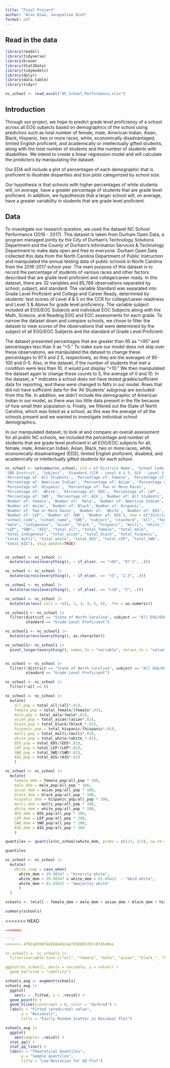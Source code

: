 ```yaml
---
title: "Final Project"
author: "Alan Qiao, Jacqueline Dinh"
format: pdf
---
```


## Read in the data

```r
library(readxl)
library(tidyverse)
library(broom)
library(Stat2Data)
library(tidymodels)
library(dplyr)
library(data.table)
library(tidyr)
```

```r

nc_school <- read_excel("NC_School_Performance.xlsx")
```

## Introduction

Through our project, we hope to predict grade level proficiency of a school across all EOG subjects based on demographics of the school using predictors such as total number of female, male, American Indian, Asian, Black, Hispanic, two or more races, white, economically disadvantaged, limited English proficient, and academically or intellectually gifted students, along with the total number of students and the number of students with disabilities. We intend to create a linear regression model and will calculate the predictors by manipulating the dataset.

Our EDA will include a plot of percentages of each demographic that is proficient to illustrate disparities and box plots categorized by school size.

Our hypothesis is that schools with higher percentages of white students will, on average, have a greater percentage of students that are grade level proficient. In addition, we hypothesize that a larger school will, on average, have a greater variability in students that are grade level proficient.

## Data 

To investigate our research question, we used the dataset NC School Performance (2016 - 2017). This dataset is taken from Durham Open Data, a program managed jointly by the City of Durham's Technology Solutions Department and the County of Durham's Information Services & Technology Department to make data open and free to everyone. Durham Open Data collected this data from the North Carolina Department of Public Instruction and manipulated the annual testing data of public schools in North Carolina from the 2016-2017 school year. The main purpose of this dataset is to record the percentage of students of various races and other factors described that are grade level proficient and college/career ready. In this dataset, there are 32 variables and 85,766 observations separated by school, subject, and standard. The variable Standard was separated into Grade Level Proficient and College and Career Ready, determined by students’ test scores of Level 4 & 5 on the CCR for college/career readiness and Level 3 & Above for grade level proficiency. The variable subject included all EOG/EOC Subjects and individual EOC Subjects along with the Math, Science, and Reading EOG and EOC assessments for each grade. To narrow the dataset down and compare schools, we chose to filter the dataset to view scores of the observations that were determined by the subject of all EOG/EOC Subjects and the standard of Grade Level Proficient. 

The dataset presented percentages that are greater than 95 as “>95” and percentages less than 5 as “<5.” To make sure our model does not skip over these observations, we manipulated the dataset to change these percentages to 97.5 and 2.5, respectively, as they are the averages of 95-100 and 0-5. Also, in the dataset, if the number of students that met a condition were less than 10, it would just display “<10.” We then manipulated the dataset again to change these counts to 5, the average of 0 and 10. In the dataset, a * indicates a school does not have tested grades/sufficient data for reporting, and these were changed to NA’s in our model. Rows that did not have sufficient data for the 'All Students' subgroup are excluded from this file. In addition, we didn’t include the demographic of American Indian in our model, as there was too little data present in the file because of how small their population is. Finally, we filtered out the State of North Carolina, which was listed as a school, as this was the average of all the schools present and we wanted to investigate individual school demographics.

In our manipulated dataset, to look at and compare an overall assessment for all public NC schools, we included the percentage and number of students that are grade level proficient in all EOG/EOC subjects for all, female, male, American Indian, Asian, Black, two or more races, white, economically disadvantaged (EDS), limited English proficient, disabled, and academically or intellectually gifted students for each school.


```r

nc_school <- setnames(nc_school, old = c('District Name', 'School Code', 'School Name', 
'SBE District', 'Subject', 'Standard (CCR - Level 4 & 5, GLP - Level 3 & Above)',
'Percentage of: All Students', 'Percentage of: Female', 'Percentage of:  Male', 
'Percentage of: American Indian', 'Percentage of: Asian', 'Percentage of: Black',
'Percentage of: Hispanic', 'Percentage of: Two or More Races', 
'Percentage of:  White', 'Percentage of: EDS', 'Percentage of: LEP', 
'Percentage of: SWD', 'Percentage of: AIG', 'Number of: All Students', 
'Number of: Female', 'Number of:  Male', 'Number of: American Indian', 
'Number of: Asian', 'Number of: Black','Number of: Hispanic', 
'Number of: Two or More Races', 'Number of:  White', 'Number of: EDS', 
'Number of: LEP', 'Number of: SWD', 'Number of: AIG'), new = c("district", 
"school_code", "school_name", "SBE", "subject", "standard", "all", "female", 
"male", "indigenous", "asian", "black_", "hispanic", "multi", "white_", "EDS", 
"LEP", "SWD", "AIG", "total_all", "total_female", "total_male", 
"total_indigenous", "total_asian", "total_black", "total_hispanic", 
"total_multi", "total_white", "total_EDS", "total_LEP", "total_SWD", 
"total_AIG"), skip_absent=TRUE)


nc_school <- nc_school |>
  mutate(across(everything(), ~ if_else(. == ">95", "97.5", .)))

nc_school <- nc_school |>
  mutate(across(everything(), ~ if_else(. == "<5", "2.5", .)))

nc_school <- nc_school |>
  mutate(across(everything(), ~ if_else(. == "<10", "5", .)))

nc_school <- nc_school |> 
  mutate(across(.cols = -c(1, 2, 3, 4, 5, 6), .fns = as.numeric))

nc_school1 <- nc_school |>
  filter(district == "State of North Carolina", subject == "All EOG/EOC Subjects",
         standard == "Grade Level Proficient")

nc_school1 <- nc_school1 |>
  mutate(across(everything(), as.character))

nc_school1<- nc_school1 |>
  pivot_longer(everything(), names_to = "variable", values_to = "value")


nc_school <- nc_school |>
  filter(!district == "State of North Carolina", subject == "All EOG/EOC Subjects",
         standard == "Grade Level Proficient")

nc_school <- nc_school |>
  filter(!all == 0)
```

```r

nc_school <- nc_school |>
  mutate(
    all_pop = total_all/(all*.01),
    female_pop = total_female/(female*.01),
    male_pop = total_male/(male*.01),
    asian_pop = total_asian/(asian*.01),
    black_pop = total_black/(black_*.01),
    hispanic_pop = total_hispanic/(hispanic*.01),
    multi_pop = total_multi/(multi*.01),
    white_pop = total_white/(white_*.01),
    EDS_pop = total_EDS/(EDS*.01),
    LEP_pop = total_LEP/(LEP*.01),
    SWD_pop = total_SWD/(SWD*.01),
    AIG_pop = total_AIG/(AIG*.01)
    )

nc_school <- nc_school |>
  mutate(
    female_dem = female_pop/all_pop * 100,
    male_dem = male_pop/all_pop * 100,
    asian_dem = asian_pop/all_pop * 100,
    black_dem = black_pop/all_pop * 100,
    hispanic_dem = hispanic_pop/all_pop * 100,
    multi_dem = multi_pop/all_pop * 100,
    white_dem = white_pop/all_pop * 100,
    EDS_dem = EDS_pop/all_pop * 100,
    LEP_dem = LEP_pop/all_pop * 100,
    SWD_dem = SWD_pop/all_pop * 100,
    AIG_dem = AIG_pop/all_pop * 100
    )

quantiles <- quantile(nc_school$white_dem, probs = c(1/3, 2/3), na.rm = TRUE)

quantiles

nc_school <- nc_school |>
  mutate(
    white_comp = case_when(
      white_dem < 29.98547 ~ "minority white",
      white_dem > 29.98547 & white_dem < 61.69422  ~ "bmid white",
      white_dem > 61.69422 ~ "amajority white"
      )
  )
```



```r

schools <- lm(all ~ female_dem + male_dem + asian_dem + black_dem + hispanic_dem + white_dem + EDS_dem + LEP_dem + SWD_dem + AIG_dem + white_comp, data = nc_school)

summary(schools)
```

<<<<<<< HEAD
```r
=======

```r
>>>>>>> 4f92ad599f4d2684452aef8568b5787c074540ee

nc_school1 <- nc_school1 |>
  filter(variable %in% c("all", "female", "male", "asian", "black_", "hispanic", "white_", "EDS", "LEP", "SWD", "AIG"))

ggplot(nc_school1, aes(x = variable, y = value)) +
  geom_bar(stat = "identity")
```

```r

schools_aug <- augment(schools)
schools_aug |>
  ggplot(
    aes(x = .fitted, y = .resid)) +
  geom_point() +
  geom_hline(yintercept = 0, color = "darkred") +
  labs(x = "Fitted (predicted) value",
       y = "Residuals",
       title = "Fairly Random Scatter in Residual Plot")
```


```r
schools_aug |>
  ggplot(
    aes(sample= .resid)) +
  stat_qq() +
  stat_qq_line() +
  labs(x = "Theoretical Quantiles",
       y = "Sample quantiles",
       title = "Low Deviation for QQ Plot")
```

